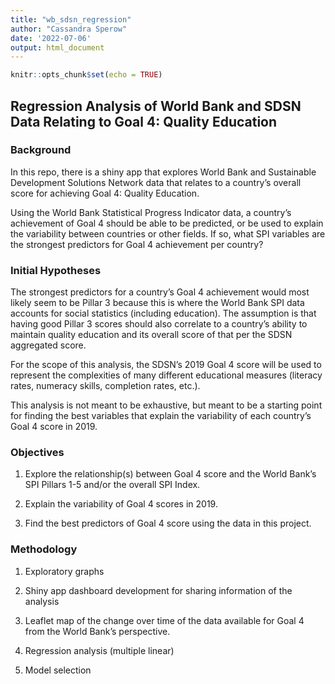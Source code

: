 ```yaml
---
title: "wb_sdsn_regression"
author: "Cassandra Sperow"
date: '2022-07-06'
output: html_document
---
```


```r
knitr::opts_chunk$set(echo = TRUE)
```

## Regression Analysis of World Bank and SDSN Data Relating to Goal 4: Quality Education

### Background

In this repo, there is a shiny app that explores World Bank and Sustainable Development Solutions Network data that relates to a country's overall score for achieving Goal 4: Quality Education. 

Using the World Bank Statistical Progress Indicator data, a country's achievement of Goal 4 should be able to be predicted, or be used to explain the variability between countries or other fields. If so, what SPI variables are the strongest predictors for Goal 4 achievement per country?

### Initial Hypotheses

The strongest predictors for a country's Goal 4 achievement would most likely seem to be Pillar 3 because this is where the World Bank SPI data accounts for social statistics (including education). The assumption is that having good Pillar 3 scores should also correlate to a country's ability to maintain quality education and its overall score of that per the SDSN aggregated score. 


For the scope of this analysis, the SDSN's 2019 Goal 4 score will be used to represent the complexities of many different educational measures (literacy rates, numeracy skills, completion rates, etc.). 

This analysis is not meant to be exhaustive, but meant to be a starting point for finding the best variables that explain the variability of each country's Goal 4 score in 2019. 

### Objectives

1. Explore the relationship(s) between Goal 4 score and the World Bank's SPI Pillars 1-5 and/or the overall SPI Index. 

2. Explain the variability of Goal 4 scores in 2019. 

3. Find the best predictors of Goal 4 score using the data in this project. 

### Methodology

1. Exploratory graphs

2. Shiny app dashboard development for sharing information of the analysis

3. Leaflet map of the change over time of the data available for Goal 4 from the World Bank's perspective. 

4. Regression analysis (multiple linear)

5. Model selection




























